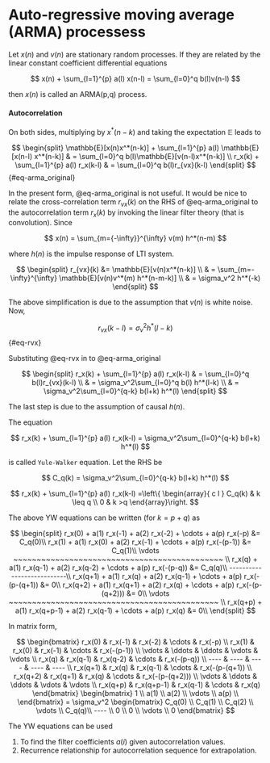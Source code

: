 # Auto-regressive moving average (ARMA) processess

Let $x(n)$ and $v(n)$ are stationary random processes. If they are related by the linear constant coefficient differential equations

$$
x(n) + \sum_{l=1}^{p} a(l) x(n-l)  = \sum_{l=0}^q b(l)v(n-l)
$$

then $x(n)$ is called an ARMA(p,q) process.

#### Autocorrelation

On both sides, multiplying by $x^*(n-k)$ and taking the expectation $\mathbb{E}$ leads to

$$
\begin{split}
\mathbb{E}[x(n)x^*(n-k)] + \sum_{l=1}^{p} a(l) \mathbb{E}[x(n-l) x^*(n-k)] & = \sum_{l=0}^q b(l)\mathbb{E}[v(n-l)x^*(n-k)] \\
r_x(k) + \sum_{l=1}^{p} a(l) r_x(k-l) & = \sum_{l=0}^q b(l)r_{vx}(k-l)
\end{split}
$$ {#eq-arma_original}

In the present form, @eq-arma_original is not useful. It would be nice to relate the cross-correlation term $r_{vx}(k)$ on the RHS of @eq-arma_original to the autocorrelation term $r_x(k)$ by invoking the linear filter theory (that is convolution). Since

$$
x(n) = \sum_{m={-\infty}}^{\infty} v(m) h^*(n-m) 
$$

where $h(n)$ is the impulse response of LTI system.

$$
\begin{split}
r_{vx}(k) &= \mathbb{E}[v(n)x^*(n-k)]  \\ 
& =  \sum_{m=-\infty}^{\infty} \mathbb{E}[v(n)v^*(m)  h^*(n-m-k)] \\
  & = \sigma_v^2 h^*(-k) 
\end{split}
$$

The above simplification is due to the assumption that $v(n)$ is white noise. Now,

$$ 
r_{vx}(k-l) =  \sigma_v^2 h^*(l-k)  
$$ {#eq-rvx}

Substituting @eq-rvx in to @eq-arma_original

$$
\begin{split}
 r_x(k) + \sum_{l=1}^{p} a(l) r_x(k-l) & = \sum_{l=0}^q b(l)r_{vx}(k-l) \\
& = \sigma_v^2\sum_{l=0}^q b(l)  h^*(l-k) \\
& = \sigma_v^2\sum_{l=0}^{q-k} b(l+k)  h^*(l)
\end{split}
$$

The last step is due to the assumption of causal $h(n)$.

The equation

$$ 
 r_x(k) + \sum_{l=1}^{p} a(l) r_x(k-l)  = \sigma_v^2\sum_{l=0}^{q-k} b(l+k)  h^*(l) 
$$

is called `Yule-Walker` equation. Let the RHS be

$$  
C_q(k)  = \sigma_v^2\sum_{l=0}^{q-k} b(l+k)  h^*(l)  
$$

$$
r_x(k) + \sum_{l=1}^{p} a(l) r_x(k-l) =\left\{ \begin{array}{ c l }
     C_q(k) & k  \leq q \\
    0                 &   k >q
  \end{array}\right.
$$

The above YW equations can be written (for $k=p+q$) as

$$
\begin{split}
r_x(0) +   a(1) r_x(-1)  + a(2) r_x(-2) + \cdots + a(p) r_x(-p) &= C_q(0)\\ 
r_x(1) +   a(1) r_x(0)  + a(2) r_x(-1) + \cdots + a(p) r_x(-(p-1)) &= C_q(1)\\ 
\vdots ~~~~~~~~~~~~~~~~~~~~~~~~~~~~~~~~~~~~~~~~~~~~~ \\
r_x(q) +   a(1) r_x(q-1)  + a(2) r_x(q-2) + \cdots + a(p) r_x(-(p-q)) &= C_q(q)\\
---------------------------\\
r_x(q+1) +   a(1) r_x(q)  + a(2) r_x(q-1) + \cdots + a(p) r_x(-(p-(q+1)) &= 0\\
r_x(q+2) +   a(1) r_x(q+1)  + a(2) r_x(q) + \cdots + a(p) r_x(-(p-(q+2))) &= 0\\
\vdots ~~~~~~~~~~~~~~~~~~~~~~~~~~~~~~~~~~~~~~~~~~~~~ \\
r_x(q+p) +   a(1) r_x(q+p-1)  + a(2) r_x(q-1) + \cdots + a(p) r_x(q) &= 0\\
\end{split} 
$$

In matrix form,

$$
\begin{bmatrix}
r_x(0) &     r_x(-1)  &   r_x(-2) & \cdots &  r_x(-p)  \\ 
r_x(1) &     r_x(0)  &    r_x(-1) &  \cdots &  r_x(-(p-1)) \\  
\vdots &     \ddots  &    \ddots &  \vdots &  \vdots  \\   
r_x(q) &    r_x(q-1)  &  r_x(q-2) & \cdots & r_x(-(p-q)) \\ 
---- &     ----   &    ----  &  ----  & ----   \\   
r_x(q+1) &    r_x(q)  &  r_x(q-1) & \cdots &   r_x(-(p-(q+1)) \\
r_x(q+2) &  r_x(q+1)  & r_x(q) & \cdots &   r_x(-(p-(q+2)))  \\ 
\vdots &     \ddots  &    \ddots &  \vdots &  \vdots  \\   
r_x(q+p) &    r_x(q+p-1)  & r_x(q-1) & \cdots &  r_x(q)  
\end{bmatrix}
\begin{bmatrix}  1 \\ a(1) \\ a(2)  \\ \vdots \\ a(p) \\
\end{bmatrix}
= \sigma_v^2 \begin{bmatrix}  C_q(0) \\ C_q(1) \\ C_q(2)  \\ \vdots \\ C_q(q)\\ ---- \\ 0 \\ 0 \\ \vdots \\ 0 
\end{bmatrix}
$$

The YW equations can be used

1.  To find the filter coefficients $a(i)$ given autocorrelation values.
2.  Recurrence relationship for autocorrelation sequence for extrapolation.
